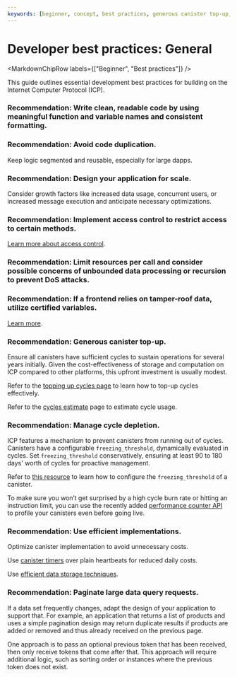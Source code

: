 ```yaml
---
keywords: [beginner, concept, best practices, generous canister top-up, efficient implementations, state backup and restoration]
---
```



# Developer best practices: General

<MarkdownChipRow labels={["Beginner", "Best practices"]} />

This guide outlines essential development best practices for building on the Internet Computer Protocol (ICP).

### Recommendation: Write clean, readable code by using meaningful function and variable names and consistent formatting.

### Recommendation: Avoid code duplication.

Keep logic segmented and reusable, especially for large dapps.

### Recommendation: Design your application for scale.

Consider growth factors like increased data usage, concurrent users, or increased message execution and anticipate necessary optimizations.

### Recommendation: Implement access control to restrict access to certain methods.

[Learn more about access control](https://internetcomputer.org/docs/tutorials/hackathon-prep-course/managing-canisters/#access-control).

### Recommendation: Limit resources per call and consider possible concerns of unbounded data processing or recursion to prevent DoS attacks.

### Recommendation: If a frontend relies on tamper-roof data, utilize certified variables.

[Learn more](https://internetcomputer.org/docs/tutorials/developer-liftoff/level-3/3.3-certified-data).

### Recommendation: Generous canister top-up.

Ensure all canisters have sufficient cycles to sustain operations for several years initially. Given the cost-effectiveness of storage and computation on ICP compared to other platforms, this upfront investment is usually modest.

Refer to the [topping up cycles page](/docs/building-apps/canister-management/topping-up) to learn how to top-up cycles effectively.

Refer to the [cycles estimate](/docs/building-apps/essentials/gas-cost) page to estimate cycle usage.

### Recommendation: Manage cycle depletion.

ICP features a mechanism to prevent canisters from running out of cycles. Canisters have a configurable `freezing_threshold`, dynamically evaluated in cycles. Set `freezing_threshold` conservatively, ensuring at least 90 to 180 days' worth of cycles for proactive management.

Refer to [this resource](/docs/building-apps/canister-management/topping-up#managing-cycle-depletion-with-freezing-threshold) to learn how to configure the `freezing_threshold` of a canister.

To make sure you won’t get surprised by a high cycle burn rate or hitting an instruction limit, you can use the recently added [performance counter API](https://internetcomputer.org/blog/features/async-performance-counter) to profile your canisters even before going live.

### Recommendation: Use efficient implementations.

Optimize canister implementation to avoid unnecessary costs.

Use [canister timers](/docs/building-apps/network-features/periodic-tasks-timers) over plain heartbeats for reduced daily costs.

Use [efficient data storage techniques](/docs/building-apps/best-practices/storage).

### Recommendation: Paginate large data query requests.

If a data set frequently changes, adapt the design of your application to support that. For example, an application that returns a list of products and uses a simple pagination design may return duplicate results if products are added or removed and thus already received on the previous page.

One approach is to pass an optional previous token that has been received, then only receive tokens that come after that. This approach will require additional logic, such as sorting order or instances where the previous token does not exist.

